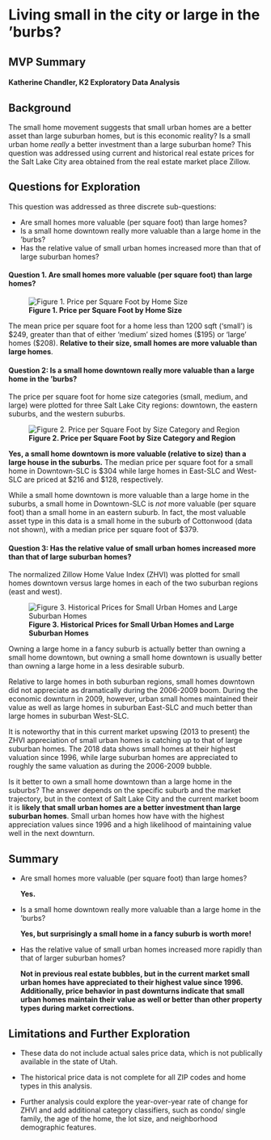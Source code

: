 # Living small in the city or large in the 'burbs?
## MVP Summary
#### Katherine Chandler, K2 Exploratory Data Analysis

## Background
The small home movement suggests that small urban homes are a better asset than large suburban homes, but is this economic reality? Is a small urban home *really* a better investment than a large suburban home? This question was addressed using current and historical real estate prices for the Salt Lake City area obtained from the real estate market place Zillow.

## Questions for Exploration

This question was addressed as three discrete sub-questions:

* Are small homes more valuable (per square foot) than large homes?
* Is a small home downtown really more valuable than a large home in the 'burbs?
* Has the relative value of small urban homes increased more than that of large suburban homes?



#### Question 1. Are small homes more valuable (per square foot) than large homes?

![**Figure 1. Price per Square Foot by Home Size**](/Users/jeff/Desktop/K2_DataScience/K2_Project2/SLC_home_price_figures/Figure_4.png)

The mean price per square foot for a home less than 1200 sqft ('small') is \$249, greater than that of either 'medium' sized homes (\$195) or 'large' homes (\$208). **Relative to their size, small homes are more valuable than large homes**.



#### Question 2: Is a small home downtown really more valuable than a large home in the 'burbs?

The price per square foot for home size categories (small, medium, and large) were plotted for three Salt Lake City regions: downtown, the eastern suburbs, and the western suburbs.

![**Figure 2. Price per Square Foot by Size Category and Region**](/Users/jeff/Desktop/K2_DataScience/K2_Project2/SLC_home_price_figures/Figure_5a.png)

**Yes, a small home downtown is more valuable (relative to size) than a large house in the suburbs.** The median price per square foot for a small home in Downtown-SLC is \$304 while large homes in East-SLC and West-SLC are priced at \$216 and \$128, respectively. 

While a small home downtown is more valuable than a large home in the suburbs, a small home in Downtown-SLC is *not* more valuable (per square foot) than a small home in an eastern suburb. In fact, the most valuable asset type in this data is a small home in the suburb of Cottonwood (data not shown), with a median price per square foot of \$379.



#### Question 3: Has the relative value of small urban homes increased more than that of large suburban homes?

The normalized Zillow Home Value Index (ZHVI) was plotted for small homes downtown versus large homes in each of the two suburban regions (east and west).

![**Figure 3. Historical Prices for Small Urban Homes and Large Suburban Homes**](/Users/jeff/Desktop/K2_DataScience/K2_Project2/SLC_home_price_figures/Figure_8.png)

Owning a large home in a fancy suburb is actually better than owning a small home downtown, but owning a small home downtown is usually better than owning a large home in a less desirable suburb.

Relative to large homes in both suburban regions, small homes downtown did not appreciate as dramatically during the 2006-2009 boom. During the economic downturn in 2009, however, urban small homes maintained their value as well as large homes in suburban East-SLC and much better than large homes in suburban West-SLC.

It is noteworthy that in this current market upswing (2013 to present) the ZHVI appreciation of small urban homes is catching up to that of large suburban homes. The 2018 data shows small homes at their highest valuation since 1996, while large suburban homes are appreciated to roughly the same valuation as during the 2006-2009 bubble.

Is it better to own a small home downtown than a large home in the suburbs? The answer depends on the specific suburb and the market trajectory, but in the context of Salt Lake City and the current market boom it is **likely that small urban homes are a better investment than large suburban homes**. Small urban homes how have with the highest appreciation values since 1996 and a high likelihood of maintaining value well in the next downturn.

## Summary

* Are small homes more valuable (per square foot) than large homes?
    
    **Yes.**
    
    
* Is a small home downtown really more valuable than a large home in the 'burbs? 
    
    **Yes, but surprisingly a small home in a fancy suburb is worth more!**


* Has the relative value of small urban homes increased more rapidly than that of larger suburban homes?
    
    **Not in previous real estate bubbles, but in the current market small urban homes have appreciated to their 
    highest value since 1996. Additionally, price behavior in past downturns indicate that small urban homes
    maintain their value as well or better than other property types during market corrections.** 
    
## Limitations and Further Exploration

* These data do not include actual sales price data, which is not publically available in the state of Utah.

* The historical price data is not complete for all ZIP codes and home types in this analysis.

* Further analysis could explore the year-over-year rate of change for ZHVI and add additional category classifiers, such as condo/ single family, the age of the home, the lot size, and neighborhood demographic features.